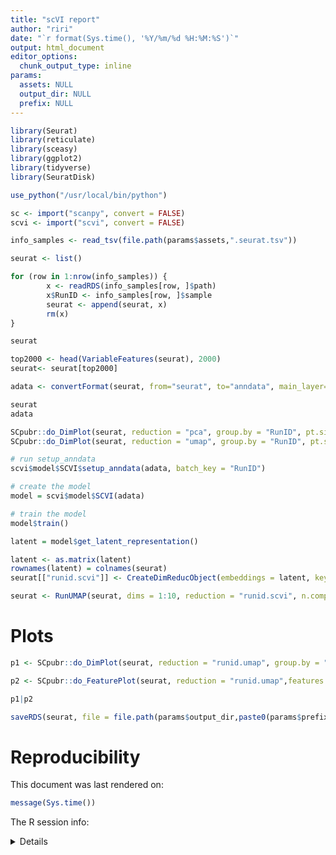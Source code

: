 ```yaml
---
title: "scVI report"
author: "riri"
date: "`r format(Sys.time(), '%Y/%m/%d %H:%M:%S')`"
output: html_document
editor_options:
  chunk_output_type: inline
params:
  assets: NULL
  output_dir: NULL
  prefix: NULL
---
```


```r

library(Seurat)
library(reticulate)
library(sceasy)
library(ggplot2)
library(tidyverse)
library(SeuratDisk)

use_python("/usr/local/bin/python")

sc <- import("scanpy", convert = FALSE)
scvi <- import("scvi", convert = FALSE)
```

```r
info_samples <- read_tsv(file.path(params$assets,".seurat.tsv"))
```


```r
seurat <- list()

for (row in 1:nrow(info_samples)) {
        x <- readRDS(info_samples[row, ]$path)
        x$RunID <- info_samples[row, ]$sample
        seurat <- append(seurat, x)
        rm(x)
}

seurat
```


```r

top2000 <- head(VariableFeatures(seurat), 2000)
seurat<- seurat[top2000]

adata <- convertFormat(seurat, from="seurat", to="anndata", main_layer="counts", drop_single_values=FALSE)

seurat
adata
```

```r
SCpubr::do_DimPlot(seurat, reduction = "pca", group.by = "RunID", pt.size = 0.2) + coord_fixed()
SCpubr::do_DimPlot(seurat, reduction = "umap", group.by = "RunID", pt.size = 0.2) + coord_fixed()
```

```r
# run setup_anndata
scvi$model$SCVI$setup_anndata(adata, batch_key = "RunID")

# create the model
model = scvi$model$SCVI(adata)

# train the model
model$train()

latent = model$get_latent_representation()

latent <- as.matrix(latent)
rownames(latent) = colnames(seurat)
seurat[["runid.scvi"]] <- CreateDimReducObject(embeddings = latent, key = "runid.scvi_", assay = DefaultAssay(seurat))

seurat <- RunUMAP(seurat, dims = 1:10, reduction = "runid.scvi", n.components = 2, seed.use = 420, reduction.name = "runid.umap")
```

# Plots
```r

p1 <- SCpubr::do_DimPlot(seurat, reduction = "runid.umap", group.by = "RunID", split.by = "RunID", pt.size = 0.2, plot.title = "Integrated") + coord_fixed()

p2 <- SCpubr::do_FeaturePlot(seurat, reduction = "runid.umap",features = "EGFP", split.by = "RunID", pt.size = 0.2, plot.title = "Integrated") + coord_fixed()

p1|p2
```

```r
saveRDS(seurat, file = file.path(params$output_dir,paste0(params$prefix,"_seurat_scvi.rds")))
```

# Reproducibility

This document was last rendered on:

```r

message(Sys.time())

```

The R session info:

<details>

```r

sessionInfo()

```

</details>
